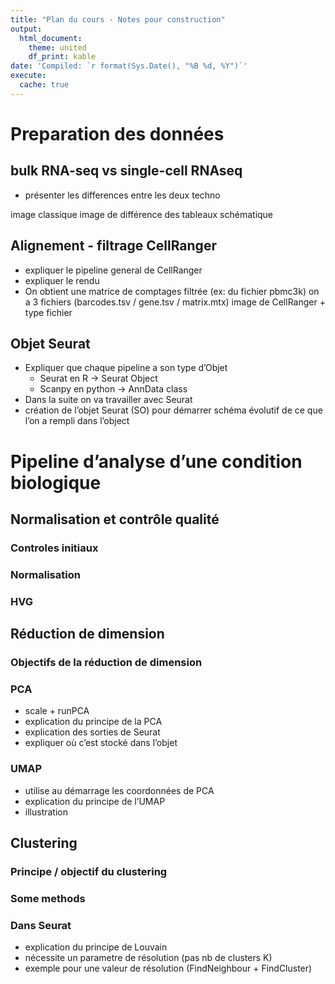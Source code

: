 ```yaml
---
title: "Plan du cours - Notes pour construction"
output:
  html_document:
    theme: united
    df_print: kable
date: 'Compiled: `r format(Sys.Date(), "%B %d, %Y")`'
execute:
  cache: true
---
```


# Preparation des données

## bulk RNA-seq vs single-cell RNAseq

-   présenter les differences entre les deux techno

image classique image de différence des tableaux schématique

## Alignement - filtrage CellRanger

-   expliquer le pipeline general de CellRanger
-   expliquer le rendu
-   On obtient une matrice de comptages filtrée (ex: du fichier pbmc3k) on a 3 fichiers (barcodes.tsv / gene.tsv / matrix.mtx) image de CellRanger + type fichier

## Objet Seurat

-   Expliquer que chaque pipeline a son type d'Objet
    -   Seurat en R $\longrightarrow$ Seurat Object
    -   Scanpy en python $\longrightarrow$ AnnData class
-   Dans la suite on va travailler avec Seurat
-   création de l'objet Seurat (SO) pour démarrer schéma évolutif de ce que l'on a rempli dans l'object

# Pipeline d'analyse d'une condition biologique

## Normalisation et contrôle qualité

### Controles initiaux

### Normalisation

### HVG

## Réduction de dimension

### Objectifs de la réduction de dimension

### PCA

-   scale + runPCA
-   explication du principe de la PCA
-   explication des sorties de Seurat
-   expliquer où c'est stocké dans l'objet

### UMAP

-   utilise au démarrage les coordonnées de PCA
-   explication du principe de l'UMAP
-   illustration

## Clustering

### Principe / objectif du clustering

### Some methods

### Dans Seurat

-   explication du principe de Louvain
-   nécessite un parametre de résolution (pas nb de clusters K)
-   exemple pour une valeur de résolution (FindNeighbour + FindCluster)

### 
